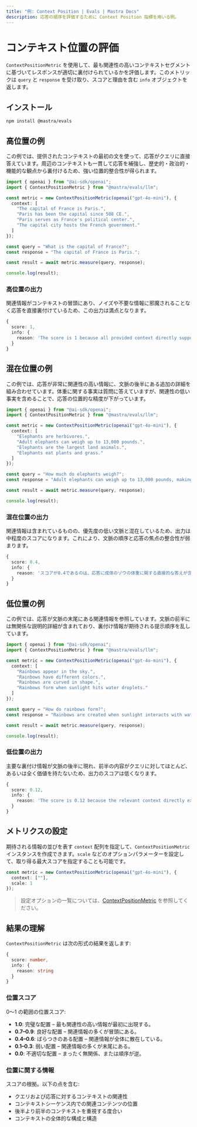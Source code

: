 ```yaml
---
title: "例: Context Position | Evals | Mastra Docs"
description: 応答の順序を評価するために Context Position 指標を用いる例。
---
```





# コンテキスト位置の評価

<ScorerCallout />

`ContextPositionMetric` を使用して、最も関連性の高いコンテキストセグメントに基づいてレスポンスが適切に裏付けられているかを評価します。このメトリックは `query` と `response` を受け取り、スコアと理由を含む `info` オブジェクトを返します。



## インストール

```bash copy
npm install @mastra/evals
```



## 高位置の例

この例では、提供されたコンテキストの最初の文を使って、応答がクエリに直接答えています。周辺のコンテキストも一貫して応答を補強し、歴史的・政治的・機能的な観点から裏付けるため、強い位置的整合性が得られます。

```typescript filename="src/example-high-position.ts" showLineNumbers copy
import { openai } from "@ai-sdk/openai";
import { ContextPositionMetric } from "@mastra/evals/llm";

const metric = new ContextPositionMetric(openai("gpt-4o-mini"), {
  context: [
    "The capital of France is Paris.",
    "Paris has been the capital since 508 CE.",
    "Paris serves as France's political center.",
    "The capital city hosts the French government."
  ]
});

const query = "What is the capital of France?";
const response = "The capital of France is Paris.";

const result = await metric.measure(query, response);

console.log(result);
```

### 高位置の出力

関連情報がコンテキストの冒頭にあり、ノイズや不要な情報に邪魔されることなく応答を直接裏付けているため、この出力は満点となります。

```typescript
{
  score: 1,
  info: {
    reason: 'The score is 1 because all provided context directly supports the output by confirming that Paris is the capital of France, with each statement reinforcing the answer through historical, political, and functional relevance.'
  }
}
```



## 混在位置の例

この例では、応答が非常に関連性の高い情報に、文脈の後半にある追加の詳細を組み合わせています。体重に関する事実は質問に答えていますが、関連性の低い事実を含めることで、応答の位置的な精度が下がっています。

```typescript filename="src/example-mixed-position.ts" showLineNumbers copy
import { openai } from "@ai-sdk/openai";
import { ContextPositionMetric } from "@mastra/evals/llm";

const metric = new ContextPositionMetric(openai("gpt-4o-mini"), {
  context: [
    "Elephants are herbivores.",
    "Adult elephants can weigh up to 13,000 pounds.",
    "Elephants are the largest land animals.",
    "Elephants eat plants and grass."
  ]
});

const query = "How much do elephants weigh?";
const response = "Adult elephants can weigh up to 13,000 pounds, making them the largest land animals.";

const result = await metric.measure(query, response);

console.log(result);

```

### 混在位置の出力

関連情報は含まれているものの、優先度の低い文脈と混在しているため、出力は中程度のスコアになります。これにより、文脈の順序と応答の焦点の整合性が弱まります。

```typescript
{
  score: 0.4,
  info: {
    reason: 'スコアが0.4であるのは、応答に成体のゾウの体重に関する直接的な答えが含まれており、これは高い関連性がある一方で、ゾウが草食動物であることや食性に関する、体重の理解に寄与しない不要な情報も含まれているためです。関連性の高い文脈と低い文脈が併存していることが、全体として低めのスコアにつながっています。'
  }
}
```



## 低位置の例

この例では、応答が文脈の末尾にある関連情報を参照しています。文脈の前半には無関係な説明的詳細が含まれており、裏付け情報が期待される提示順序を乱しています。

```typescript filename="src/example-low-position.ts" showLineNumbers copy
import { openai } from "@ai-sdk/openai";
import { ContextPositionMetric } from "@mastra/evals/llm";

const metric = new ContextPositionMetric(openai("gpt-4o-mini"), {
  context: [
    "Rainbows appear in the sky.",
    "Rainbows have different colors.",
    "Rainbows are curved in shape.",
    "Rainbows form when sunlight hits water droplets."
  ]
});

const query = "How do rainbows form?";
const response = "Rainbows are created when sunlight interacts with water droplets in the air.";

const result = await metric.measure(query, response);

console.log(result);
```

### 低位置の出力

主要な裏付け情報が文脈の後半に現れ、前半の内容がクエリに対してほとんど、あるいは全く価値を持たないため、出力のスコアは低くなります。

```typescript
{
  score: 0.12,
  info: {
    reason: 'The score is 0.12 because the relevant context directly explains how rainbows form, while the other statements provide information that is either unrelated or only tangentially related to the formation process.'
  }
}
```



## メトリクスの設定

期待される情報の並びを表す `context` 配列を指定して、`ContextPositionMetric` インスタンスを作成できます。`scale` などのオプションパラメーターを設定して、取り得る最大スコアを指定することも可能です。

```typescript showLineNumbers copy
const metric = new ContextPositionMetric(openai("gpt-4o-mini"), {
  context: [""],
  scale: 1
});
```
> 設定オプションの一覧については、[ContextPositionMetric](/reference/evals/context-position.mdx) を参照してください。



## 結果の理解

`ContextPositionMetric` は次の形式の結果を返します:

```typescript
{
  score: number,
  info: {
    reason: string
  }
}
```

### 位置スコア

0〜1 の範囲の位置スコア:

- **1.0**: 完璧な配置 – 最も関連性の高い情報が最初に出現する。
- **0.7–0.9**: 良好な配置 – 関連情報の多くが冒頭にある。
- **0.4–0.6**: ばらつきのある配置 – 関連情報が全体に散在している。
- **0.1–0.3**: 弱い配置 – 関連情報の多くが末尾にある。
- **0.0**: 不適切な配置 – まったく無関係、または順序が逆。

### 位置に関する情報

スコアの根拠。以下の点を含む:

- クエリおよび応答に対するコンテキストの関連性
- コンテキストシーケンス内での関連コンテンツの位置
- 後半より前半のコンテキストを重視する度合い
- コンテキストの全体的な構成と構造

<GithubLink
  outdated={true}
  marginTop='mt-16'
  link="https://github.com/mastra-ai/mastra/blob/main/examples/basics/evals/context-position"
/>
